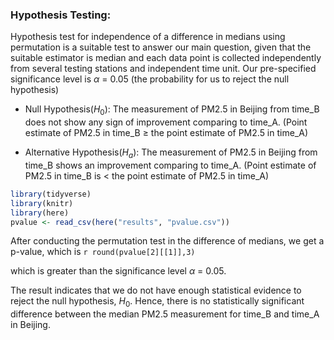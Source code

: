 ### **Hypothesis Testing:**

\label{sec:analysis}

Hypothesis test for independence of a difference in medians using permutation is a suitable test to answer our main question, given that the suitable estimator is median and each data point is collected independently from several testing stations and independent time unit. Our pre-specified significance level is $\alpha$ = 0.05 (the probability for us to reject the null hypothesis)

-   Null Hypothesis($H_0$): The measurement of PM2.5 in Beijing from time_B does not show any sign of improvement comparing to time_A. (Point estimate of PM2.5 in time_B $\geq$ the point estimate of PM2.5 in time_A)

-   Alternative Hypothesis($H_a$): The measurement of PM2.5 in Beijing from time_B shows an improvement comparing to time_A. (Point estimate of PM2.5 in time_B is $<$ the point estimate of PM2.5 in time_A)

```r
library(tidyverse)
library(knitr)
library(here)
pvalue <- read_csv(here("results", "pvalue.csv"))
```

After conducting the permutation test in the difference of medians, we get a p-value, which is `r round(pvalue[2][[1]],3)`

which is greater than the significance level $\alpha$ = 0.05.

The result indicates that we do not have enough statistical evidence to reject the null hypothesis, $H_0$. Hence, there is no statistically significant difference between the median PM2.5 measurement for time_B and time_A in Beijing.
